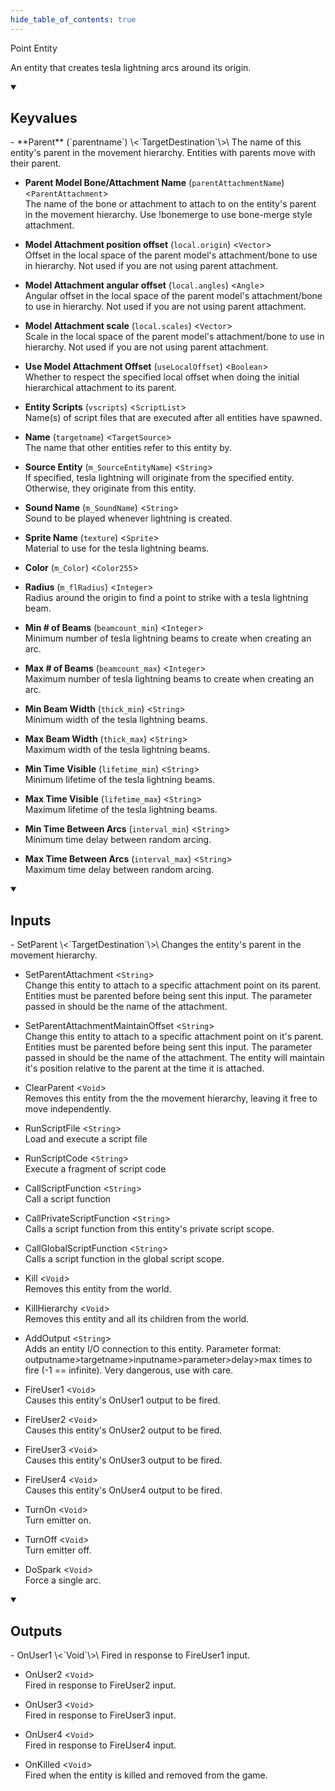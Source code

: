 ```yaml
---
hide_table_of_contents: true
---
```


Point Entity

An entity that creates tesla lightning arcs around its origin.

<details open>
<summary><h2>Keyvalues</h2></summary>
- **Parent** (`parentname`) \<`TargetDestination`\>\
The name of this entity's parent in the movement hierarchy. Entities with parents move with their parent.

- **Parent Model Bone/Attachment Name** (`parentAttachmentName`) \<`ParentAttachment`\>\
The name of the bone or attachment to attach to on the entity's parent in the movement hierarchy. Use !bonemerge to use bone-merge style attachment.

- **Model Attachment position offset** (`local.origin`) \<`Vector`\>\
Offset in the local space of the parent model's attachment/bone to use in hierarchy. Not used if you are not using parent attachment.

- **Model Attachment angular offset** (`local.angles`) \<`Angle`\>\
Angular offset in the local space of the parent model's attachment/bone to use in hierarchy. Not used if you are not using parent attachment.

- **Model Attachment scale** (`local.scales`) \<`Vector`\>\
Scale in the local space of the parent model's attachment/bone to use in hierarchy. Not used if you are not using parent attachment.

- **Use Model Attachment Offset** (`useLocalOffset`) \<`Boolean`\>\
Whether to respect the specified local offset when doing the initial hierarchical attachment to its parent.

- **Entity Scripts** (`vscripts`) \<`ScriptList`\>\
Name(s) of script files that are executed after all entities have spawned.

- **Name** (`targetname`) \<`TargetSource`\>\
The name that other entities refer to this entity by.

- **Source Entity** (`m_SourceEntityName`) \<`String`\>\
If specified, tesla lightning will originate from the specified entity. Otherwise, they originate from this entity.

- **Sound Name** (`m_SoundName`) \<`String`\>\
Sound to be played whenever lightning is created.

- **Sprite Name** (`texture`) \<`Sprite`\>\
Material to use for the tesla lightning beams.

- **Color** (`m_Color`) \<`Color255`\>

- **Radius** (`m_flRadius`) \<`Integer`\>\
Radius around the origin to find a point to strike with a tesla lightning beam.

- **Min # of Beams** (`beamcount_min`) \<`Integer`\>\
Minimum number of tesla lightning beams to create when creating an arc.

- **Max # of Beams** (`beamcount_max`) \<`Integer`\>\
Maximum number of tesla lightning beams to create when creating an arc.

- **Min Beam Width** (`thick_min`) \<`String`\>\
Minimum width of the tesla lightning beams.

- **Max Beam Width** (`thick_max`) \<`String`\>\
Maximum width of the tesla lightning beams.

- **Min Time Visible** (`lifetime_min`) \<`String`\>\
Minimum lifetime of the tesla lightning beams.

- **Max Time Visible** (`lifetime_max`) \<`String`\>\
Maximum lifetime of the tesla lightning beams.

- **Min Time Between Arcs** (`interval_min`) \<`String`\>\
Minimum time delay between random arcing.

- **Max Time Between Arcs** (`interval_max`) \<`String`\>\
Maximum time delay between random arcing.


 </details>
<details open>
<summary><h2>Inputs</h2></summary>
- SetParent \<`TargetDestination`\>\
Changes the entity's parent in the movement hierarchy.

- SetParentAttachment \<`String`\>\
Change this entity to attach to a specific attachment point on its parent. Entities must be parented before being sent this input. The parameter passed in should be the name of the attachment.

- SetParentAttachmentMaintainOffset \<`String`\>\
Change this entity to attach to a specific attachment point on it's parent. Entities must be parented before being sent this input. The parameter passed in should be the name of the attachment. The entity will maintain it's position relative to the parent at the time it is attached.

- ClearParent \<`Void`\>\
Removes this entity from the the movement hierarchy, leaving it free to move independently.

- RunScriptFile \<`String`\>\
Load and execute a script file

- RunScriptCode \<`String`\>\
Execute a fragment of script code

- CallScriptFunction \<`String`\>\
Call a script function

- CallPrivateScriptFunction \<`String`\>\
Calls a script function from this entity's private script scope.

- CallGlobalScriptFunction \<`String`\>\
Calls a script function in the global script scope.

- Kill \<`Void`\>\
Removes this entity from the world.

- KillHierarchy \<`Void`\>\
Removes this entity and all its children from the world.

- AddOutput \<`String`\>\
Adds an entity I/O connection to this entity. Parameter format: outputname&gt;targetname>inputname&gt;parameter&gt;delay&gt;max times to fire (-1 == infinite). Very dangerous, use with care.

- FireUser1 \<`Void`\>\
Causes this entity's OnUser1 output to be fired.

- FireUser2 \<`Void`\>\
Causes this entity's OnUser2 output to be fired.

- FireUser3 \<`Void`\>\
Causes this entity's OnUser3 output to be fired.

- FireUser4 \<`Void`\>\
Causes this entity's OnUser4 output to be fired.

- TurnOn \<`Void`\>\
Turn emitter on.

- TurnOff \<`Void`\>\
Turn emitter off.

- DoSpark \<`Void`\>\
Force a single arc.


 </details>
<details open>
<summary><h2>Outputs</h2></summary>
- OnUser1 \<`Void`\>\
Fired in response to FireUser1 input.

- OnUser2 \<`Void`\>\
Fired in response to FireUser2 input.

- OnUser3 \<`Void`\>\
Fired in response to FireUser3 input.

- OnUser4 \<`Void`\>\
Fired in response to FireUser4 input.

- OnKilled \<`Void`\>\
Fired when the entity is killed and removed from the game.


 </details>